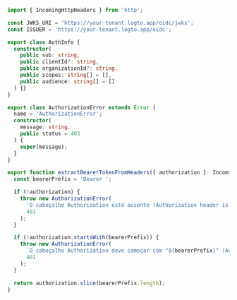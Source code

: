 ```ts title="auth-middleware.ts"
import { IncomingHttpHeaders } from 'http';

const JWKS_URI = 'https://your-tenant.logto.app/oidc/jwks';
const ISSUER = 'https://your-tenant.logto.app/oidc';

export class AuthInfo {
  constructor(
    public sub: string,
    public clientId?: string,
    public organizationId?: string,
    public scopes: string[] = [],
    public audience: string[] = []
  ) {}
}

export class AuthorizationError extends Error {
  name = 'AuthorizationError';
  constructor(
    message: string,
    public status = 403
  ) {
    super(message);
  }
}

export function extractBearerTokenFromHeaders({ authorization }: IncomingHttpHeaders): string {
  const bearerPrefix = 'Bearer ';

  if (!authorization) {
    throw new AuthorizationError(
      'O cabeçalho Authorization está ausente (Authorization header is missing)',
      401
    );
  }

  if (!authorization.startsWith(bearerPrefix)) {
    throw new AuthorizationError(
      `O cabeçalho Authorization deve começar com "${bearerPrefix}" (Authorization header must start with "${bearerPrefix}")`,
      401
    );
  }

  return authorization.slice(bearerPrefix.length);
}
```
